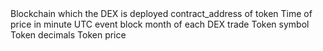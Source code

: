 <ParamField path="blockchain">
Blockchain which the DEX is deployed
</ParamField>
<ParamField path="contract_address">
contract_address of token
</ParamField>
<ParamField path="minute">
Time of price in minute
</ParamField>
<ParamField path="block_month">
UTC event block month of each DEX trade
</ParamField>
<ParamField path="symbol">
Token symbol
</ParamField>
<ParamField path="decimals">
Token decimals
</ParamField>
<ParamField path="price">
Token price
</ParamField>
